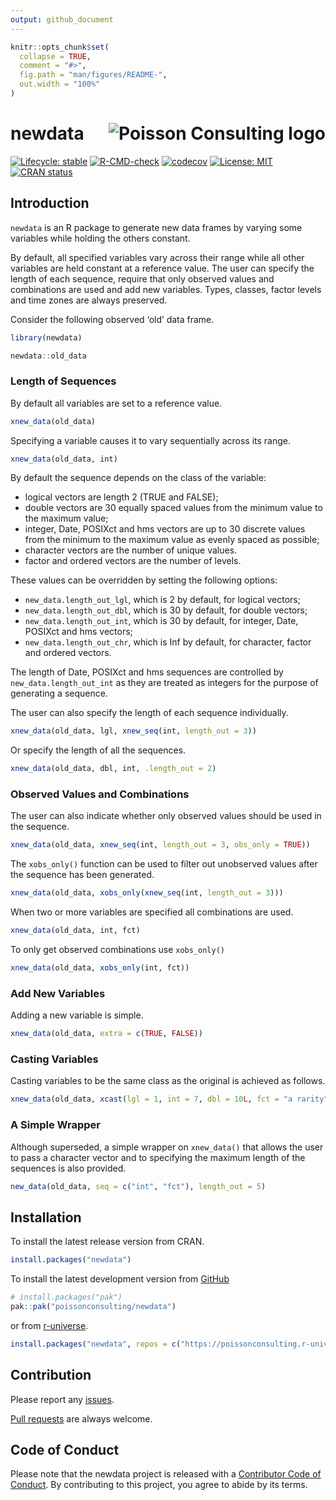 ```yaml
---
output: github_document
---
```


<!-- README.md is generated from README.Rmd. Please edit that file -->

```r
knitr::opts_chunk$set(
  collapse = TRUE,
  comment = "#>",
  fig.path = "man/figures/README-",
  out.width = "100%"
)
```

# newdata <img src="man/figures/logo.png" align="right" alt= "Poisson Consulting logo"/>

<!-- badges: start -->
[![Lifecycle: stable](https://img.shields.io/badge/lifecycle-stable-brightgreen.svg)](https://lifecycle.r-lib.org/articles/stages.html#stable)
[![R-CMD-check](https://github.com/poissonconsulting/newdata/actions/workflows/R-CMD-check.yaml/badge.svg)](https://github.com/poissonconsulting/newdata/actions/workflows/R-CMD-check.yaml)
[![codecov](https://codecov.io/gh/poissonconsulting/newdata/graph/badge.svg?token=pJO8edj5Wu)](https://codecov.io/gh/poissonconsulting/newdata)
[![License: MIT](https://img.shields.io/badge/License-MIT-green.svg)](https://opensource.org/license/mit)
[![CRAN status](https://www.r-pkg.org/badges/version/newdata)](https://cran.r-project.org/package=newdata)
<!-- badges: end -->

## Introduction

`newdata` is an R package to generate new data frames by varying some variables while holding the others constant.

By default, all specified variables vary across their range 
while all other variables are held constant at a reference value.
The user can specify the length of each sequence, require that only
observed values and combinations are used and add new variables.
Types, classes, factor levels and time zones are always preserved.

Consider the following observed 'old' data frame.
```r
library(newdata)

newdata::old_data
```

### Length of Sequences

By default all variables are set to a reference value.
```r
xnew_data(old_data)
```

Specifying a variable causes it to vary sequentially across its range.
```r
xnew_data(old_data, int)
```

By default the sequence depends on the class of the variable:

- logical vectors are length 2 (TRUE and FALSE);
- double vectors are 30 equally spaced values from the minimum value to the maximum value;
- integer, Date, POSIXct and hms vectors are up to 30 discrete values from the minimum to the maximum value as evenly spaced as possible;
- character vectors are the number of unique values.
- factor and ordered vectors are the number of levels.

These values can be overridden by setting the following options:

- `new_data.length_out_lgl`, which is 2 by default, for logical vectors;
- `new_data.length_out_dbl`, which is 30 by default, for double vectors;
- `new_data.length_out_int`, which is 30 by default, for integer, Date, POSIXct and hms vectors;
- `new_data.length_out_chr`, which is Inf by default, for character, factor and ordered vectors.

The length of Date, POSIXct and hms sequences are controlled by `new_data.length_out_int` as they are treated as integers for the purpose of generating a sequence.

The user can also specify the length of each sequence individually.
```r
xnew_data(old_data, lgl, xnew_seq(int, length_out = 3))
```

Or specify the length of all the sequences.

```r
xnew_data(old_data, dbl, int, .length_out = 2)
```

### Observed Values and Combinations

The user can also indicate whether only observed values should be used in the sequence.
```r
xnew_data(old_data, xnew_seq(int, length_out = 3, obs_only = TRUE))
```

The `xobs_only()` function can be used to filter out unobserved values after the sequence has been generated.
```r
xnew_data(old_data, xobs_only(xnew_seq(int, length_out = 3)))
```

When two or more variables are specified all combinations are used.
```r
xnew_data(old_data, int, fct)
```

To only get observed combinations use `xobs_only()`
```r
xnew_data(old_data, xobs_only(int, fct))
```

### Add New Variables

Adding a new variable is simple.
```r
xnew_data(old_data, extra = c(TRUE, FALSE))
```

### Casting Variables

Casting variables to be the same class as the original is achieved as follows.
```r
xnew_data(old_data, xcast(lgl = 1, int = 7, dbl = 10L, fct = "a rarity", hms = "00:00:02"))
```

### A Simple Wrapper

Although superseded, a simple wrapper on `xnew_data()` that allows the user to pass a character vector and to specifying the maximum length of the sequences is also provided.

```r
new_data(old_data, seq = c("int", "fct"), length_out = 5)
```

## Installation

To install the latest release version from CRAN.
```r
install.packages("newdata")
```

To install the latest development version from [GitHub](https://github.com/poissonconsulting/newdata)
```r
# install.packages("pak")
pak::pak("poissonconsulting/newdata")
```

or from [r-universe](https://poissonconsulting.r-universe.dev/newdata).
```r
install.packages("newdata", repos = c("https://poissonconsulting.r-universe.dev", "https://cloud.r-project.org"))
```

## Contribution

Please report any [issues](https://github.com/poissonconsulting/newdata/issues).

[Pull requests](https://github.com/poissonconsulting/newdata/pulls) are always welcome.

## Code of Conduct

Please note that the newdata project is released with a [Contributor Code of Conduct](https://contributor-covenant.org/version/2/1/CODE_OF_CONDUCT.html). By contributing to this project, you agree to abide by its terms.
